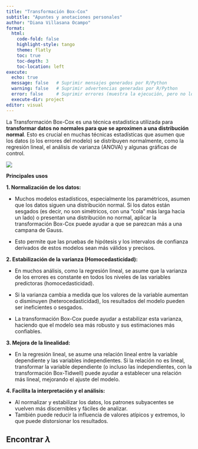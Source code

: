```yaml
---
title: "Transformación Box-Cox"
subtitle: "Apuntes y anotaciones personales"
author: "Diana Villasana Ocampo"
format:
  html:
    code-fold: false
    highlight-style: tango
    theme: flatly
    toc: true
    toc-depth: 3
    toc-location: left
execute:
  echo: true      
  message: false   # Suprimir mensajes generados por R/Python
  warning: false   # Suprimir advertencias generadas por R/Python
  error: false     # Suprimir errores (muestra la ejecución, pero no los errores)
  execute-dir: project
editor: visual
---
```


La Transformación Box-Cox es una técnica estadística utilizada para **transformar datos no normales para que se aproximen a una distribución normal**. Esto es crucial en muchas técnicas estadísticas que asumen que los datos (o los errores del modelo) se distribuyen normalmente, como la regresión lineal, el análisis de varianza (ANOVA) y algunas gráficas de control.

[![](images/clipboard-727757847.png)](https://www.google.com/url?sa=i&url=https%3A%2F%2Fstats.libretexts.org%2FBookshelves%2FIntroductory_Statistics%2FIntroductory_Statistics_%2528Lane%2529%2F16%253A_Transformations%2F16.04%253A_Box-Cox_Transformations&psig=AOvVaw31K0uoHwKaZBWg7ek5npO1&ust=1751516962766000&source=images&cd=vfe&opi=89978449&ved=0CBgQjhxqFwoTCJDQkKernY4DFQAAAAAdAAAAABAE)

**Principales usos**

**1. Normalización de los datos:**

-   Muchos modelos estadísticos, especialmente los paramétricos, asumen que los datos siguen una distribución normal. Si los datos están sesgados (es decir, no son simétricos, con una "cola" más larga hacia un lado) o presentan una distribución no normal, aplicar la transformación Box-Cox puede ayudar a que se parezcan más a una campana de Gauss.

-   Esto permite que las pruebas de hipótesis y los intervalos de confianza derivados de estos modelos sean más válidos y precisos.

**2. Estabilización de la varianza (Homocedasticidad):**

-   En muchos análisis, como la regresión lineal, se asume que la varianza de los errores es constante en todos los niveles de las variables predictoras (homocedasticidad).

-   Si la varianza cambia a medida que los valores de la variable aumentan o disminuyen (heterocedasticidad), los resultados del modelo pueden ser ineficientes o sesgados.

-   La transformación Box-Cox puede ayudar a estabilizar esta varianza, haciendo que el modelo sea más robusto y sus estimaciones más confiables.

**3. Mejora de la linealidad:**\

-   En la regresión lineal, se asume una relación lineal entre la variable dependiente y las variables independientes. Si la relación no es lineal, transformar la variable dependiente (o incluso las independientes, con la transformación Box-Tidwell) puede ayudar a establecer una relación más lineal, mejorando el ajuste del modelo.

**4. Facilita la interpretación y el análisis:**\

-   Al normalizar y estabilizar los datos, los patrones subyacentes se vuelven más discernibles y fáciles de analizar.
-   También puede reducir la influencia de valores atípicos y extremos, lo que puede distorsionar los resultados.

## Encontrar $\lambda$
